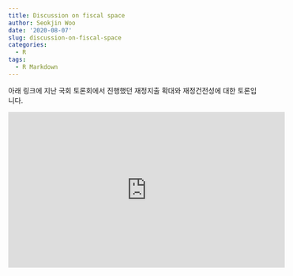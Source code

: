 ```yaml
---
title: Discussion on fiscal space
author: Seokjin Woo
date: '2020-08-07'
slug: discussion-on-fiscal-space
categories:
  - R
tags:
  - R Markdown
---
```



아래 링크에 지난 국회 토론회에서 진행했던 재정지출 확대와 재정건전성에 대한 토론입니다.

<iframe width="560" height="315" src="https://www.youtube.com/embed/JlmWbIu6vWM" frameborder="0" allow="accelerometer; autoplay; encrypted-media; gyroscope; picture-in-picture" allowfullscreen></iframe>